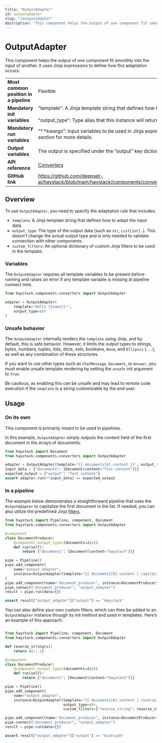 ```yaml
---
title: "OutputAdapter"
id: outputadapter
slug: "/outputadapter"
description: "This component helps the output of one component fit smoothly into the input of another. It uses Jinja expressions to define how this adaptation occurs."
---
```


# OutputAdapter

This component helps the output of one component fit smoothly into the input of another. It uses Jinja expressions to define how this adaptation occurs.

|  |  |
| --- | --- |
| **Most common position in a pipeline** | Flexible |
| **Mandatory init variables** | "template": A Jinja template string that defines how to adapt the data  <br /> <br />"output_type": Type alias that this instance will return |
| **Mandatory run variables** | “\*\*kwargs”: Input variables to be used in Jinja expression. See [Variables](#variables)  section for more details. |
| **Output variables** | The output is specified under the “output” key dictionary |
| **API reference** | [Converters](/reference/converters-api) |
| **GitHub link** | https://github.com/deepset-ai/haystack/blob/main/haystack/components/converters/output_adapter.py |

## Overview

To use `OutputAdapter`, you need to specify the adaptation rule that includes:

- `template`: A Jinja template string that defines how to adapt the input data.
- `output_type`: The type of the output data (such as `str`, `List[int]`..). This doesn't change the actual output type and is only needed to validate connection with other components.
- `custom_filters`: An optional dictionary of custom Jinja filters to be used in the template.

### Variables

The `OutputAdapter` requires all template variables to be present before running and raises an error if any template variable is missing at pipeline connect time.

```python
from haystack.components.converters import OutputAdapter

adapter = OutputAdapter(
    template="Hello {{name}}!",
    output_type=str
)
```

### Unsafe behavior

The `OutputAdapter` internally renders the `template` using Jinja, and by default, this is safe behavior. However, it limits the output types to strings, bytes, numbers, tuples, lists, dicts, sets, booleans, `None`, and `Ellipsis` (`...`), as well as any combination of these structures.

If you want to use other types such as `ChatMessage`, `Document`, or `Answer`, you must enable unsafe template rendering by setting the `unsafe` init argument to `True`.

Be cautious, as enabling this can be unsafe and may lead to remote code execution if the `template` is a string customizable by the end user.

## Usage

### On its own

This component is primarily meant to be used in pipelines.

In this example, `OutputAdapter` simply outputs the content field of the first document in the arrays of documents:

```python
from haystack import Document
from haystack.components.converters import OutputAdapter

adapter = OutputAdapter(template="{{ documents[0].content }}", output_type=str)
input_data = {"documents": [Document(content="Test content")]}
expected_output = {"output": "Test content"}
assert adapter.run(**input_data) == expected_output
```

### In a pipeline

The example below demonstrates a straightforward pipeline that uses the `OutputAdapter` to capitalize the first document in the list. If needed, you can also utilize the predefined Jinja [filters](https://jinja.palletsprojects.com/en/3.1.x/templates/#builtin-filters).

```python
from haystack import Pipeline, component, Document
from haystack.components.converters import OutputAdapter

@component
class DocumentProducer:
    @component.output_types(documents=dict)
    def run(self):
        return {"documents": [Document(content="haystack")]}

pipe = Pipeline()
pipe.add_component(
    name="output_adapter",
    instance=OutputAdapter(template="{{ documents[0].content | capitalize}}", output_type=str),
)
pipe.add_component(name="document_producer", instance=DocumentProducer())
pipe.connect("document_producer", "output_adapter")
result = pipe.run(data={})

assert result["output_adapter"]["output"] == "Haystack"
```

You can also define your own custom filters, which can then be added to an `OutputAdapter` instance through its init method and used in templates. Here’s an example of this approach:

```python

from haystack import Pipeline, component, Document
from haystack.components.converters import OutputAdapter

def reverse_string(s):
    return s[::-1]

@component
class DocumentProducer:
    @component.output_types(documents=dict)
    def run(self):
        return {"documents": [Document(content="haystack")]}

pipe = Pipeline()
pipe.add_component(
    name="output_adapter",
    instance=OutputAdapter(template="{{ documents[0].content | reverse_string}}",
                           output_type=str,
                           custom_filters={"reverse_string": reverse_string}))

pipe.add_component(name="document_producer", instance=DocumentProducer())
pipe.connect("document_producer", "output_adapter")
result = pipe.run(data={})

assert result["output_adapter"]["output"] == "kcatsyah"
```
